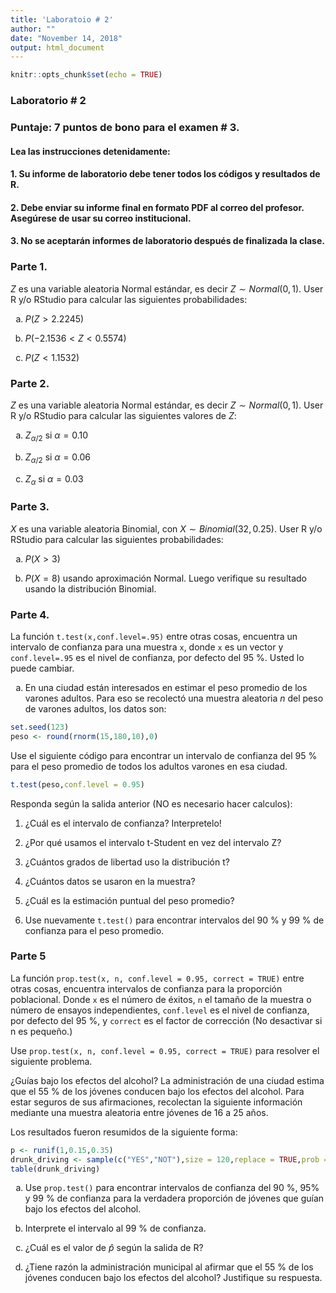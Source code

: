 ```yaml
---
title: 'Laboratoio # 2'
author: ""
date: "November 14, 2018"
output: html_document
---
```


```r
knitr::opts_chunk$set(echo = TRUE)
```

### Laboratorio # 2

### **Puntaje: 7 puntos de bono para el examen # 3**.

#### Lea las instrucciones detenidamente:

#### 1. Su informe de laboratorio debe tener todos los códigos y resultados de R.

#### 2. Debe enviar su informe final en formato PDF al correo del profesor. Asegúrese de usar su correo institucional.

#### 3. No se aceptarán informes de laboratorio después de finalizada la clase.


### Parte 1.

$Z$ es una variable aleatoria Normal estándar, es decir $Z \sim Normal(0,1)$. User R y/o RStudio para calcular las siguientes probabilidades:

a) $P(Z > 2.2245)$

b) $P(-2.1536 < Z < 0.5574)$ 

a) $P(Z < 1.1532)$


### Parte 2.

$Z$ es una variable aleatoria Normal estándar, es decir $Z \sim Normal(0,1)$. User R y/o RStudio para calcular las siguientes valores de $Z$:

a) $Z_{\alpha/2}$ si $\alpha=0.10$

b) $Z_{\alpha/2}$ si $\alpha=0.06$

c)  $Z_{\alpha}$ si $\alpha=0.03$

### Parte 3.

$X$ es una variable aleatoria Binomial, con $X \sim Binomial(32,0.25)$. User R y/o RStudio para calcular las siguientes probabilidades:

a) $P(X > 3)$

b) $P(X = 8)$ usando aproximación Normal. Luego verifique su resultado usando la distribución Binomial.

### Parte 4.

La función `t.test(x,conf.level=.95)` entre otras cosas, encuentra un intervalo de confianza  para una muestra `x`, donde `x` es un vector y `conf.level=.95` es el nivel de confianza, por defecto del 95 %. Usted lo puede cambiar.

a) En una ciudad están interesados en estimar el peso promedio de los varones adultos. Para eso se recolectó una muestra aleatoria $n$ del peso de varones adultos, los  datos son:

```r
set.seed(123)
peso <- round(rnorm(15,180,10),0)
```

Use el siguiente código para encontrar un intervalo de confianza del 95 % para el peso promedio de todos los adultos varones en esa ciudad.

```r
t.test(peso,conf.level = 0.95)
```

Responda según la salida anterior (NO es necesario hacer calculos):

1. ¿Cuál es el intervalo de confianza? Interpretelo!

2. ¿Por qué usamos el intervalo t-Student en vez del intervalo Z?

3. ¿Cuántos grados de libertad uso la distribución t?

4. ¿Cuántos datos se usaron en la muestra?

5. ¿Cuál es la estimación puntual del peso promedio?

6. Use nuevamente `t.test()` para encontrar intervalos del 90 % y 99 % de confianza para el peso promedio.

### Parte 5

La función `prop.test(x, n, conf.level = 0.95, correct = TRUE)` entre otras cosas, encuentra intervalos  de confianza para la proporción poblacional. Donde `x` es el número de éxitos, `n` el tamaño de la muestra o número de ensayos independientes, `conf.level` es el nivel de confianza, por defecto del 95 %, y  `correct` es el factor de corrección (No desactivar si n es pequeño.)

Use `prop.test(x, n, conf.level = 0.95, correct = TRUE)` para resolver el siguiente problema.

¿Guías bajo los efectos del alcohol? La administración de una ciudad estima que el 55 % de los jóvenes conducen bajo los efectos del alcohol. Para estar seguros de sus afirmaciones, recolectan la siguiente información mediante una muestra aleatoria entre jóvenes de 16 a 25 años.

Los resultados fueron resumidos de la siguiente forma:

```r
p <- runif(1,0.15,0.35)
drunk_driving <- sample(c("YES","NOT"),size = 120,replace = TRUE,prob = c(p,1-p))
table(drunk_driving)
```


a) Use `prop.test()` para encontrar intervalos de confianza del 90 %, 95% y 99 % de confianza para la verdadera proporción de jóvenes que guían bajo los efectos del alcohol.


b) Interprete el intervalo al 99 % de confianza.


c) ¿Cuál es el valor de $\hat{p}$ según la salida de R?


d) ¿Tiene razón la administración municipal al afirmar que el 55 % de los jóvenes conducen bajo los efectos del alcohol? Justifique su respuesta.

